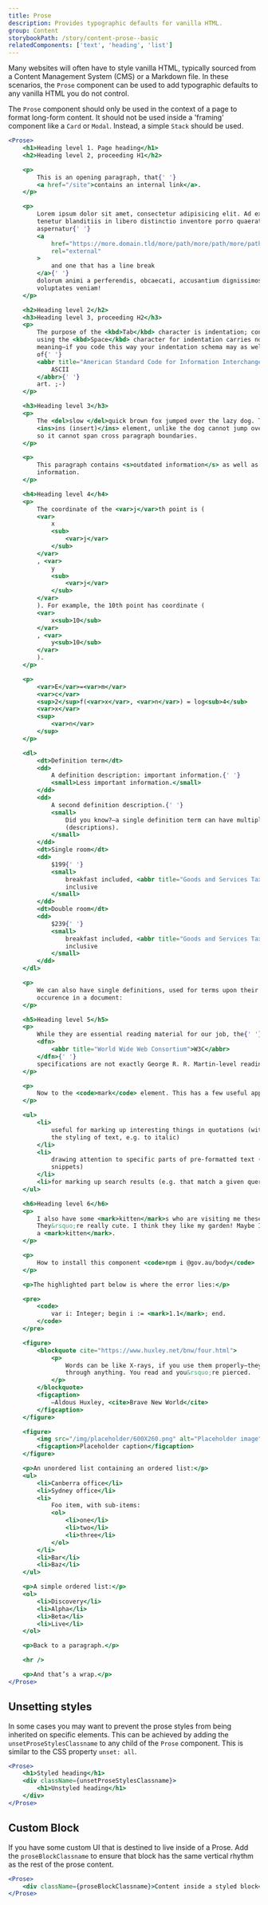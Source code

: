 ```yaml
---
title: Prose
description: Provides typographic defaults for vanilla HTML.
group: Content
storybookPath: /story/content-prose--basic
relatedComponents: ['text', 'heading', 'list']
---
```


Many websites will often have to style vanilla HTML, typically sourced from a Content Management System (CMS) or a Markdown file. In these scenarios, the `Prose` component can be used to add typographic defaults to any vanilla HTML you do not control.

The `Prose` component should only be used in the context of a page to format long-form content. It should not be used inside a 'framing' component like a `Card` or `Modal`. Instead, a simple `Stack` should be used.

```jsx live enableProse
<Prose>
	<h1>Heading level 1. Page heading</h1>
	<h2>Heading level 2, proceeding H1</h2>

	<p>
		This is an opening paragraph, that{' '}
		<a href="/site">contains an internal link</a>.
	</p>

	<p>
		Lorem ipsum dolor sit amet, consectetur adipisicing elit. Ad expedita
		tenetur blanditiis in libero distinctio inventore porro quaerat, eum
		aspernatur{' '}
		<a
			href="https://more.domain.tld/more/path/more/path/more/path/more/path/more/path/more/path/more/path/more/path/more/path/more/path/more/path/more/path/more/path/more/path/more/path/more/path/more/path/more/path/more/path/more/path/more/path/more/path/more/path"
			rel="external"
		>
			and one that has a line break
		</a>{' '}
		dolorum animi a perferendis, obcaecati, accusantium dignissimos atque,
		voluptates veniam!
	</p>

	<h2>Heading level 2</h2>
	<h3>Heading level 3, proceeding H2</h3>
	<p>
		The purpose of the <kbd>Tab</kbd> character is indentation; conversely,
		using the <kbd>Space</kbd> character for indentation carries no semantic
		meaning—if you code this way your indentation schema may as well be a form
		of{' '}
		<abbr title="American Standard Code for Information Interchange">
			ASCII
		</abbr>{' '}
		art. ;-)
	</p>

	<h3>Heading level 3</h3>
	<p>
		The <del>slow </del>quick brown fox jumped over the lazy dog. The{' '}
		<ins>ins (insert)</ins> element, unlike the dog cannot jump over anything,
		so it cannot span cross paragraph boundaries.
	</p>

	<p>
		This paragraph contains <s>outdated information</s> as well as current
		information.
	</p>

	<h4>Heading level 4</h4>
	<p>
		The coordinate of the <var>j</var>th point is (
		<var>
			x
			<sub>
				<var>j</var>
			</sub>
		</var>
		, <var>
			y
			<sub>
				<var>j</var>
			</sub>
		</var>
		). For example, the 10th point has coordinate (
		<var>
			x<sub>10</sub>
		</var>
		, <var>
			y<sub>10</sub>
		</var>
		).
	</p>

	<p>
		<var>E</var>=<var>m</var>
		<var>c</var>
		<sup>2</sup>f(<var>x</var>, <var>n</var>) = log<sub>4</sub>
		<var>x</var>
		<sup>
			<var>n</var>
		</sup>
	</p>

	<dl>
		<dt>Definition term</dt>
		<dd>
			A definition description: important information.{' '}
			<small>Less important information.</small>
		</dd>
		<dd>
			A second definition description.{' '}
			<small>
				Did you know?—a single definition term can have multiple definition
				(descriptions).
			</small>
		</dd>
		<dt>Single room</dt>
		<dd>
			$199{' '}
			<small>
				breakfast included, <abbr title="Goods and Services Tax">GST</abbr>{' '}
				inclusive
			</small>
		</dd>
		<dt>Double room</dt>
		<dd>
			$239{' '}
			<small>
				breakfast included, <abbr title="Goods and Services Tax">GST</abbr>{' '}
				inclusive
			</small>
		</dd>
	</dl>

	<p>
		We can also have single definitions, used for terms upon their first
		occurence in a document:
	</p>

	<h5>Heading level 5</h5>
	<p>
		While they are essential reading material for our job, the{' '}
		<dfn>
			<abbr title="World Wide Web Consortium">W3C</abbr>
		</dfn>{' '}
		specifications are not exactly George R. R. Martin-level reading material.
	</p>

	<p>
		Now to the <code>mark</code> element. This has a few useful applications:
	</p>

	<ul>
		<li>
			useful for marking up interesting things in quotations (without altering
			the styling of text, e.g. to italic)
		</li>
		<li>
			drawing attention to specific parts of pre-formatted text (e.g. code
			snippets)
		</li>
		<li>for marking up search results (e.g. that match a given query)</li>
	</ul>

	<h6>Heading level 6</h6>
	<p>
		I also have some <mark>kitten</mark>s who are visiting me these days.
		They&rsquo;re really cute. I think they like my garden! Maybe I should adopt
		a <mark>kitten</mark>.
	</p>

	<p>
		How to install this component <code>npm i @gov.au/body</code>
	</p>

	<p>The highlighted part below is where the error lies:</p>

	<pre>
		<code>
			var i: Integer; begin i := <mark>1.1</mark>; end.
		</code>
	</pre>

	<figure>
		<blockquote cite="https://www.huxley.net/bnw/four.html">
			<p>
				Words can be like X-rays, if you use them properly—they&rsquo;ll go
				through anything. You read and you&rsquo;re pierced.
			</p>
		</blockquote>
		<figcaption>
			—Aldous Huxley, <cite>Brave New World</cite>
		</figcaption>
	</figure>

	<figure>
		<img src="/img/placeholder/600X260.png" alt="Placeholder image" />
		<figcaption>Placeholder caption</figcaption>
	</figure>

	<p>An unordered list containing an ordered list:</p>
	<ul>
		<li>Canberra office</li>
		<li>Sydney office</li>
		<li>
			Foo item, with sub-items:
			<ol>
				<li>one</li>
				<li>two</li>
				<li>three</li>
			</ol>
		</li>
		<li>Bar</li>
		<li>Baz</li>
	</ul>

	<p>A simple ordered list:</p>
	<ol>
		<li>Discovery</li>
		<li>Alpha</li>
		<li>Beta</li>
		<li>Live</li>
	</ol>

	<p>Back to a paragraph.</p>

	<hr />

	<p>And that’s a wrap.</p>
</Prose>
```

## Unsetting styles

In some cases you may want to prevent the prose styles from being inherited on specific elements. This can be achieved by adding the `unsetProseStylesClassname` to any child of the `Prose` component. This is similar to the CSS property `unset: all`.

```jsx
<Prose>
	<h1>Styled heading</h1>
	<div className={unsetProseStylesClassname}>
		<h1>Unstyled heading</h1>
	</div>
</Prose>
```

## Custom Block

If you have some custom UI that is destined to live inside of a Prose. Add the `proseBlockClassname` to ensure that block has the same vertical rhythm as the rest of the prose content.

```jsx
<Prose>
	<div className={proseBlockClassname}>Content inside a styled block</div>
</Prose>
```
